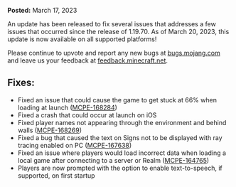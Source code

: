 **Posted:** March 17, 2023

An update has been released to fix several issues that addresses a few issues that occurred since the release of 1.19.70. As of March 20, 2023, this update is now available on all supported platforms!

Please continue to upvote and report any new bugs at [bugs.mojang.com](https://bugs.mojang.com) and leave us your feedback at [feedback.minecraft.net](https://feedback.minecraft.net).  
  

## **Fixes:**

-   Fixed an issue that could cause the game to get stuck at 66% when loading at launch ([MCPE-168284](https://bugs.mojang.com/browse/MCPE-168284))
-   Fixed a crash that could occur at launch on iOS
-   Fixed player names not appearing through the environment and behind walls ([MCPE-168269](https://bugs.mojang.com/browse/MCPE-168269))
-   Fixed a bug that caused the text on Signs not to be displayed with ray tracing enabled on PC ([MCPE-167638](https://bugs.mojang.com/browse/MCPE-167638))
-   Fixed an issue where players would load incorrect data when loading a local game after connecting to a server or Realm ([MCPE-164765](https://bugs.mojang.com/browse/MCPE-164765))
-   Players are now prompted with the option to enable text-to-speech, if supported, on first startup